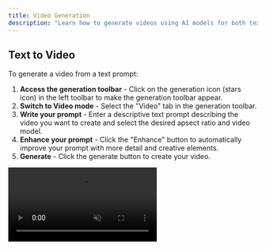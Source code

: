 ```yaml
---
title: Video Generation
description: "Learn how to generate videos using AI models for both text-to-video and image-to-video creation"
---
```


## Text to Video

To generate a video from a text prompt:

1. **Access the generation toolbar** - Click on the generation icon (stars icon) in the left toolbar to make the generation toolbar appear.
2. **Switch to Video mode** - Select the "Video" tab in the generation toolbar.
3. **Write your prompt** - Enter a descriptive text prompt describing the video you want to create and select the desired apsect ratio and video model.
4. **Enhance your prompt** - Click the "Enhance" button to automatically improve your prompt with more detail and creative elements.
5. **Generate** - Click the generate button to create your video.

<Frame>
  <video
    src="https://storage.googleapis.com/remade-v2/website/text_to_video.mp4"
    autoPlay
    loop
    muted
    playsInline
    style={{ width: "100%", height: "auto" }}
  />
</Frame>

<Tip>
  **Pro tip:** When using Veo, make sure you add a description of the audio to
  get better results with synchronized sound and visuals.
</Tip>

## Image to Video

Transform static images into dynamic videos using existing images as starting or ending frames:

1. **Select an image** - Click on any image in your canvas that you want to use as a reference
2. **Set as reference** - Click the "Reference" button that appears when the image is selected
3. **Choose frame type** - Select how you want to use the image:
   - **Add as reference** - Use the image as style/content guidance
   - **Use as start frame** - Begin the video with this image
   - **Use as end frame** - End the video with this image
4. **Write your prompt (optional)** - Add a text description for the video you want to create. Click "Enhance" to use AI to o automatically improve your prompt with more detail and creative elements (optional).
5. **Generate** - Click the generate button to create your video

<Frame>
  <video
    src="https://storage.googleapis.com/remade-v2/website/image_to_video.mp4"
    autoPlay
    loop
    muted
    playsInline
    style={{ width: "100%", height: "auto" }}
  />
</Frame>

<Note>
  You can use the same image for both start and end frames to create a loop, or
  use different images to create a transformation between two states.
</Note>

## Tips for Better Video Results

- **Be specific about motion** - Describe camera movements, object actions, and scene dynamics.
- **Use a start frame** - Adding a start frame helps conserve credits, as generating images is faster and cheaper. Starting with a great image can significantly enhance your video creation process.
- **Use clear references** - High-quality reference images produce better video results.
- **Experiment with frame types** - Try different combinations of start frames, end frames, and references.
- **Make sure to inspect the enhanced prompt** - Sometimes, enhancing the prompt might include details that you don't want.
